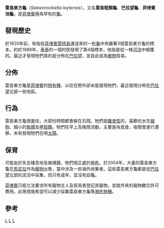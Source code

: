 {{Speciesbox 
| taxon = Heosemys leytensis
| image = Heosemys leytensis04.jpg
| image_width = 250px
| status = CR
| status_system = IUCN2.3
| status_ref = <ref name=iucn>{{IUCN2009|assessors=Asian Turtle Trade Working Group|year=2000|id=39599|title=Heosemys leytensis|downloaded=2009-07-03}}</ref>
| binomial_authority = [[Edward_Harrison_Taylor|Taylor]], 1920
| synonyms =
* ''Geoemyda leytensis''
* ''Heosemys leytensis''
}}

'''雷島東方龜'''（''Siebenrockiella leytensis''），又名'''雷島粗頸龜'''、'''巴拉望龜'''、'''菲律賓池龜'''，是[[菲律賓|菲律賓]]極為罕有的[[龜|龜]]。

==發現歷史==
於1920年前，有指從[[菲律賓|菲律賓]][[萊特島|萊特島]]運送來的一批[[龜|龜]]中夾雜著3個雷島東方龜的標本。約於1988年，[[泰泰|泰泰]]的一個村民發現了第4個標本，他指是從一條[[河流|河流]]中檢獲的。最近才發現牠們真的是分佈在[[巴拉望|巴拉望]]，並自此成為[[寵物|寵物]]貿易。

==分佈==
雷島東方龜是[[菲律賓|菲律賓]]的[[特有種|特有種]]，以往在野外卻未能發現牠們，最近發現分佈在[[巴拉望|巴拉望]]北部一些地區。

==行為==
雷島東方龜很羞怯，大部份時間都會躲在石間。牠們是[[雜食性|雜食性]]的，喜歡吃水生[[植物|植物]]、細小的[[魚類|魚類]]及[[甲殼類|甲殼類]]。牠們在早上及晚間活動，主要是為覓食，夜間會進行遷移。未有發現牠們在哂[[太陽|太陽]]。

==保育==
可能由於失去棲息地及被捕獵，牠們現正處於[[極危|極危]]。於2004年，大量的雷島東方龜在[[馬尼拉|馬尼拉]]作為[[寵物|寵物]]出售，當中涉及一些海外收集者。這些雷島東方龜都是從[[巴拉望|巴拉望]]北部的泥沼中採集，但只有成年，並沒有幼龜。

[[菲律賓|菲律賓]]已經立法要求所有寵物主人及貿易者登記其寵物，並就外來的寵物繳交許可費用。此等措施希望可以減少採集雷島東方龜等[[瀕危物種|瀕危物種]]。

==參考==
{{commonscat|Heosemys leytensis}}
{{reflist}}

{{Taxonbar}}
[[Category:1920年描述的动物|L]]
[[Category:东方龟属|L]]
[[Category:菲律賓動物|L]]